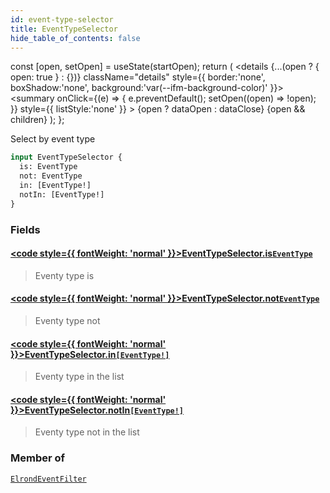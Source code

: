 ```yaml
---
id: event-type-selector
title: EventTypeSelector
hide_table_of_contents: false
---
```







  const [open, setOpen] = useState(startOpen);
  return (
    <details {...(open ? { open: true } : {})} className="details" style={{ border:'none', boxShadow:'none', background:'var(--ifm-background-color)' }}>
      <summary
        onClick={(e) => {
          e.preventDefault();
          setOpen((open) => !open);
        }}
        style={{ listStyle:'none' }}
      >
      {open ? dataOpen : dataClose}
      </summary>
      {open && children}
    </details>
  );
};








Select by event type


```graphql
input EventTypeSelector {
  is: EventType
  not: EventType
  in: [EventType!]
  notIn: [EventType!]
}
```




### Fields

#### [<code style={{ fontWeight: 'normal' }}>EventTypeSelector.<b>is</b></code>](#)<Bullet />[`EventType`](/docs/graphql-reference/enums/event-type) <Badge class="badge badge--secondary" text="enum"/> 
> 
> 
> Eventy type is
> 

#### [<code style={{ fontWeight: 'normal' }}>EventTypeSelector.<b>not</b></code>](#)<Bullet />[`EventType`](/docs/graphql-reference/enums/event-type) <Badge class="badge badge--secondary" text="enum"/> 
> 
> 
> Eventy type not
> 

#### [<code style={{ fontWeight: 'normal' }}>EventTypeSelector.<b>in</b></code>](#)<Bullet />[`[EventType!]`](/docs/graphql-reference/enums/event-type) <Badge class="badge badge--secondary" text="list"/> <Badge class="badge badge--secondary" text="enum"/> 
> 
> 
> Eventy type in the list
> 

#### [<code style={{ fontWeight: 'normal' }}>EventTypeSelector.<b>notIn</b></code>](#)<Bullet />[`[EventType!]`](/docs/graphql-reference/enums/event-type) <Badge class="badge badge--secondary" text="list"/> <Badge class="badge badge--secondary" text="enum"/> 
> 
> 
> Eventy type not in the list
> 



### Member of

[`ElrondEventFilter`](/docs/graphql-reference/inputs/elrond-event-filter)  <Badge class="secondary" text="input"/>

